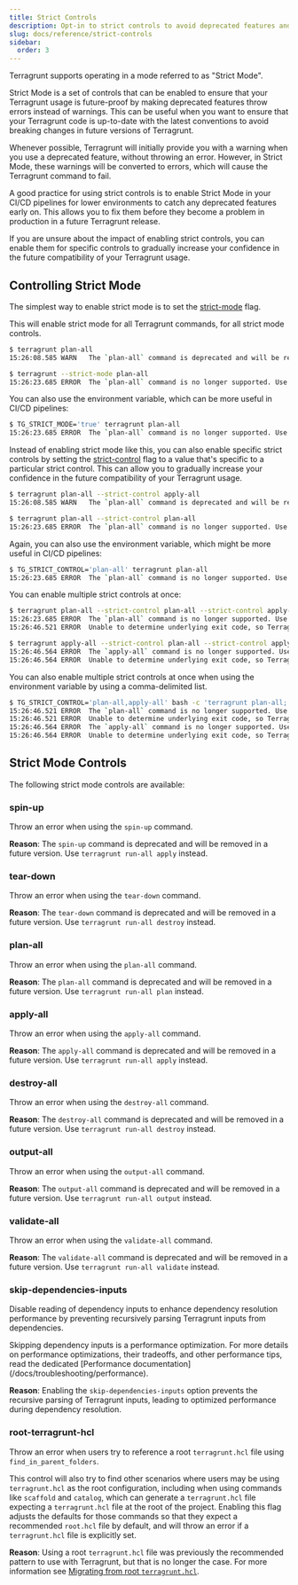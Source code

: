 ```yaml
---
title: Strict Controls
description: Opt-in to strict controls to avoid deprecated features and ensure your code is future-proof.
slug: docs/reference/strict-controls
sidebar:
  order: 3
---
```



Terragrunt supports operating in a mode referred to as "Strict Mode".

Strict Mode is a set of controls that can be enabled to ensure that your Terragrunt usage is future-proof
by making deprecated features throw errors instead of warnings. This can be useful when you want to ensure
that your Terragrunt code is up-to-date with the latest conventions to avoid breaking changes in
future versions of Terragrunt.

Whenever possible, Terragrunt will initially provide you with a warning when you use a deprecated feature, without throwing an error.
However, in Strict Mode, these warnings will be converted to errors, which will cause the Terragrunt command to fail.

A good practice for using strict controls is to enable Strict Mode in your CI/CD pipelines for lower environments
to catch any deprecated features early on. This allows you to fix them before they become a problem
in production in a future Terragrunt release.

If you are unsure about the impact of enabling strict controls, you can enable them for specific controls to
gradually increase your confidence in the future compatibility of your Terragrunt usage.

## Controlling Strict Mode

The simplest way to enable strict mode is to set the [strict-mode](/docs/reference/strict-controls) flag.

This will enable strict mode for all Terragrunt commands, for all strict mode controls.

```bash
$ terragrunt plan-all
15:26:08.585 WARN   The `plan-all` command is deprecated and will be removed in a future version. Use `terragrunt run-all plan` instead.
```

```bash
$ terragrunt --strict-mode plan-all
15:26:23.685 ERROR  The `plan-all` command is no longer supported. Use `terragrunt run-all plan` instead.
```

You can also use the environment variable, which can be more useful in CI/CD pipelines:

```bash
$ TG_STRICT_MODE='true' terragrunt plan-all
15:26:23.685 ERROR  The `plan-all` command is no longer supported. Use `terragrunt run-all plan` instead.
```

Instead of enabling strict mode like this, you can also enable specific strict controls by setting the [strict-control](/docs/reference/strict-controls)
flag to a value that's specific to a particular strict control.
This can allow you to gradually increase your confidence in the future compatibility of your Terragrunt usage.

```bash
$ terragrunt plan-all --strict-control apply-all
15:26:08.585 WARN   The `plan-all` command is deprecated and will be removed in a future version. Use `terragrunt run-all plan` instead.
```

```bash
$ terragrunt plan-all --strict-control plan-all
15:26:23.685 ERROR  The `plan-all` command is no longer supported. Use `terragrunt run-all plan` instead.
```

Again, you can also use the environment variable, which might be more useful in CI/CD pipelines:

```bash
$ TG_STRICT_CONTROL='plan-all' terragrunt plan-all
15:26:23.685 ERROR  The `plan-all` command is no longer supported. Use `terragrunt run-all plan` instead.
```

You can enable multiple strict controls at once:

```bash
$ terragrunt plan-all --strict-control plan-all --strict-control apply-all
15:26:23.685 ERROR  The `plan-all` command is no longer supported. Use `terragrunt run-all plan` instead.
15:26:46.521 ERROR  Unable to determine underlying exit code, so Terragrunt will exit with error code 1
```

```bash
$ terragrunt apply-all --strict-control plan-all --strict-control apply-all
15:26:46.564 ERROR  The `apply-all` command is no longer supported. Use `terragrunt run-all apply` instead.
15:26:46.564 ERROR  Unable to determine underlying exit code, so Terragrunt will exit with error code 1
```

You can also enable multiple strict controls at once when using the environment variable by using a comma-delimited list.

```bash
$ TG_STRICT_CONTROL='plan-all,apply-all' bash -c 'terragrunt plan-all; terragrunt apply-all'
15:26:46.521 ERROR  The `plan-all` command is no longer supported. Use `terragrunt run-all plan` instead.
15:26:46.521 ERROR  Unable to determine underlying exit code, so Terragrunt will exit with error code 1
15:26:46.564 ERROR  The `apply-all` command is no longer supported. Use `terragrunt run-all apply` instead.
15:26:46.564 ERROR  Unable to determine underlying exit code, so Terragrunt will exit with error code 1
```

## Strict Mode Controls

The following strict mode controls are available:

### spin-up

Throw an error when using the `spin-up` command.

**Reason**: The `spin-up` command is deprecated and will be removed in a future version. Use `terragrunt run-all apply` instead.

### tear-down

Throw an error when using the `tear-down` command.

**Reason**: The `tear-down` command is deprecated and will be removed in a future version. Use `terragrunt run-all destroy` instead.

### plan-all

Throw an error when using the `plan-all` command.

**Reason**: The `plan-all` command is deprecated and will be removed in a future version. Use `terragrunt run-all plan` instead.

### apply-all

Throw an error when using the `apply-all` command.

**Reason**: The `apply-all` command is deprecated and will be removed in a future version. Use `terragrunt run-all apply` instead.

### destroy-all

Throw an error when using the `destroy-all` command.

**Reason**: The `destroy-all` command is deprecated and will be removed in a future version. Use `terragrunt run-all destroy` instead.

### output-all

Throw an error when using the `output-all` command.

**Reason**: The `output-all` command is deprecated and will be removed in a future version. Use `terragrunt run-all output` instead.

### validate-all

Throw an error when using the `validate-all` command.

**Reason**: The `validate-all` command is deprecated and will be removed in a future version. Use `terragrunt run-all validate` instead.

### skip-dependencies-inputs

Disable reading of dependency inputs to enhance dependency resolution performance by preventing recursively parsing Terragrunt inputs from dependencies.

<Aside type="tip">
Skipping dependency inputs is a performance optimization. For more details on performance optimizations, their tradeoffs, and other performance tips, read the dedicated [Performance documentation](/docs/troubleshooting/performance).
</Aside>

**Reason**: Enabling the `skip-dependencies-inputs` option prevents the recursive parsing of Terragrunt inputs, leading to optimized performance during dependency resolution.

### root-terragrunt-hcl

Throw an error when users try to reference a root `terragrunt.hcl` file using `find_in_parent_folders`.

This control will also try to find other scenarios where users may be using `terragrunt.hcl` as the root configuration, including when using commands like `scaffold` and `catalog`, which can generate a `terragrunt.hcl` file expecting a `terragrunt.hcl` file at the root of the project. Enabling this flag adjusts the defaults for those commands so that they expect a recommended `root.hcl` file by default, and will throw an error if a `terragrunt.hcl` file is explicitly set.

**Reason**: Using a root `terragrunt.hcl` file was previously the recommended pattern to use with Terragrunt, but that is no longer the case. For more information see [Migrating from root `terragrunt.hcl`](/docs/migrate/migrating-from-root-terragrunt-hcl/).
